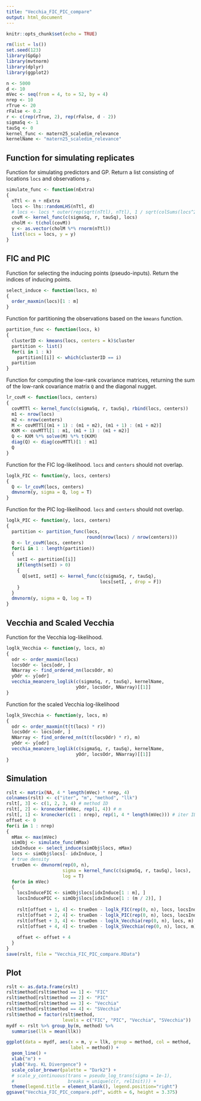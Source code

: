 ```yaml
---
title: "Vecchia_FIC_PIC_compare"
output: html_document
---
```


```r
knitr::opts_chunk$set(echo = TRUE)
```

```r
rm(list = ls())
set.seed(123)
library(GpGp)
library(mvtnorm)
library(dplyr)
library(ggplot2)

n <- 5000
d <- 10
mVec <- seq(from = 4, to = 52, by = 4)
nrep <- 10
rTrue <- 20
rFalse <- 0.2
r <- c(rep(rTrue, 2), rep(rFalse, d - 2))
sigmaSq <- 1
tauSq <- 0
kernel_func <- matern25_scaledim_relevance
kernelName <- "matern25_scaledim_relevance"
```

## Function for simulating replicates
Function for simulating predictors and GP. Return a list consisting of locations `locs` and observations `y`.
```r
simulate_func <- function(nExtra)
{
  nTtl <- n + nExtra
  locs <- lhs::randomLHS(nTtl, d)
  # locs <- locs * outer(rep(sqrt(nTtl), nTtl), 1 / sqrt(colSums(locs^2)))
  covM <- kernel_func(c(sigmaSq, r, tauSq), locs)
  cholM <- t(chol(covM))
  y <- as.vector(cholM %*% rnorm(nTtl))
  list(locs = locs, y = y)
}
```

## FIC and PIC
Function for selecting the inducing points (pseudo-inputs). Return the indices of inducing points.
```r
select_induce <- function(locs, m)
{
  order_maxmin(locs)[1 : m]
}
```
Function for partitioning the observations based on the `kmeans` function.
```r
partition_func <- function(locs, k)
{
  clusterID <- kmeans(locs, centers = k)$cluster
  partition <- list()
  for(i in 1 : k)
    partition[[i]] <- which(clusterID == i)
  partition
}
```
Function for computing the low-rank covariance matrices, returning the sum of the low-rank covariance matrix `Q` and the diagonal nugget.
```r
lr_covM <- function(locs, centers)
{
  covMTTl <- kernel_func(c(sigmaSq, r, tauSq), rbind(locs, centers))
  m1 <- nrow(locs)
  m2 <- nrow(centers)
  M <- covMTTl[(m1 + 1) : (m1 + m2), (m1 + 1) : (m1 + m2)]
  KXM <- covMTTl[1 : m1, (m1 + 1) : (m1 + m2)]
  Q <- KXM %*% solve(M) %*% t(KXM)
  diag(Q) <- diag(covMTTl)[1 : m1]
  Q
}
```
Function for the FIC log-likelihood. `locs` and `centers` should not overlap.
```r
loglk_FIC <- function(y, locs, centers)
{
  Q <- lr_covM(locs, centers)
  dmvnorm(y, sigma = Q, log = T)
}
```
Function for the PIC log-likelihood. `locs` and `centers` should not overlap.
```r
loglk_PIC <- function(y, locs, centers)
{
  partition <- partition_func(locs,
                              round(nrow(locs) / nrow(centers)))
  Q <- lr_covM(locs, centers)
  for(i in 1 : length(partition))
  {
    setI <- partition[[i]]
    if(length(setI) > 0)
    {
      Q[setI, setI] <- kernel_func(c(sigmaSq, r, tauSq), 
                                   locs[setI, , drop = F])
    }
  }
  dmvnorm(y, sigma = Q, log = T)
}
```

## Vecchia and Scaled Vecchia
Function for the Vecchia log-likelihood.
```r
loglk_Vecchia <- function(y, locs, m)
{
  odr <- order_maxmin(locs)
  locsOdr <- locs[odr, ]
  NNarray <- find_ordered_nn(locsOdr, m)
  yOdr <- y[odr]
  vecchia_meanzero_loglik(c(sigmaSq, r, tauSq), kernelName,
                          yOdr, locsOdr, NNarray)[[1]]
}
```
Function for the scaled Vecchia log-likelihood
```r
loglk_SVecchia <- function(y, locs, m)
{
  odr <- order_maxmin(t(t(locs) * r))
  locsOdr <- locs[odr, ]
  NNarray <- find_ordered_nn(t(t(locsOdr) * r), m)
  yOdr <- y[odr]
  vecchia_meanzero_loglik(c(sigmaSq, r, tauSq), kernelName, 
                          yOdr, locsOdr, NNarray)[[1]]
}
```

## Simulation
```r
rslt <- matrix(NA, 4 * length(mVec) * nrep, 4)
colnames(rslt) <- c("iter", "m", "method", "llk")
rslt[, 3] <- c(1, 2, 3, 4) # method ID
rslt[, 2] <- kronecker(mVec, rep(1, 4)) # m
rslt[, 1] <- kronecker(c(1 : nrep), rep(1, 4 * length(mVec))) # iter ID
offset <- 0
for(i in 1 : nrep)
{
  mMax <- max(mVec)
  simObj <- simulate_func(mMax)
  idxInduce <- select_induce(simObj$locs, mMax)
  locs <- simObj$locs[- idxInduce, ]
  # true density
  trueDen <- dmvnorm(rep(0, n),
                     sigma = kernel_func(c(sigmaSq, r, tauSq), locs),
                     log = T)
  for(m in mVec)
  {
    locsInduceFIC <- simObj$locs[idxInduce[1 : m], ]
    locsInducePIC <- simObj$locs[idxInduce[1 : (m / 2)], ]
    
    rslt[offset + 1, 4] <- trueDen - loglk_FIC(rep(0, n), locs, locsInduceFIC)
    rslt[offset + 2, 4] <- trueDen - loglk_PIC(rep(0, n), locs, locsInducePIC)
    rslt[offset + 3, 4] <- trueDen - loglk_Vecchia(rep(0, n), locs, m)
    rslt[offset + 4, 4] <- trueDen - loglk_SVecchia(rep(0, n), locs, m)
    
    offset <- offset + 4
  }
}
save(rslt, file = "Vecchia_FIC_PIC_compare.RData")
```

## Plot
```r
rslt <- as.data.frame(rslt)
rslt$method[rslt$method == 1] <- "FIC"
rslt$method[rslt$method == 2] <- "PIC"
rslt$method[rslt$method == 3] <- "Vecchia"
rslt$method[rslt$method == 4] <- "SVecchia"
rslt$method = factor(rslt$method, 
                     levels = c("FIC", "PIC", "Vecchia", "SVecchia"))
mydf <- rslt %>% group_by(m, method) %>% 
  summarise(llk = mean(llk))

ggplot(data = mydf, aes(x = m, y = llk, group = method, col = method, 
                        label = method)) +
  geom_line() +
  xlab("m") +
  ylab("Avg. KL Divergence") +
  scale_color_brewer(palette = "Dark2") +
  # scale_y_continuous(trans = pseudo_log_trans(sigma = 1e-1),
  #                    breaks = unique(c(r, relInit))) +
  theme(legend.title = element_blank(), legend.position="right")
ggsave("Vecchia_FIC_PIC_compare.pdf", width = 6, height = 3.375)
```


















